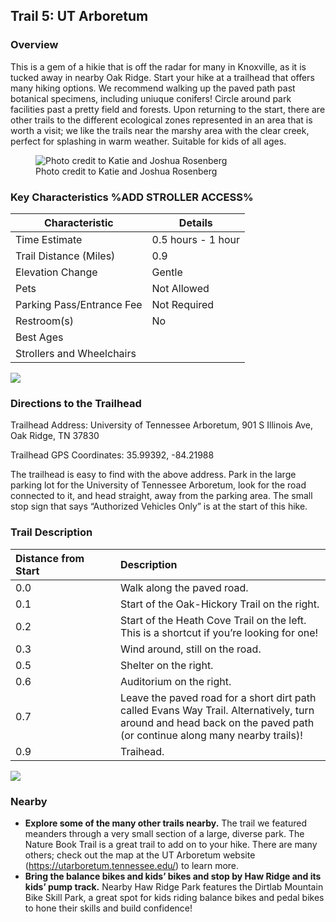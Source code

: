 ## Trail 5: UT Arboretum

### Overview

This is a gem of a hikie that is off the radar for many in Knoxville, as it is tucked away in nearby Oak Ridge. Start your hike at a trailhead that offers many hiking options. We recommend walking up the paved path past botanical specimens, including uniuque conifers! Circle around park facilities past a pretty field and forests. Upon returning to the start, there are other trails to the different ecological zones represented in an area that is worth a visit; we like the trails near the marshy area with the clear creek, perfect for splashing in warm weather. Suitable for kids of all ages.

![Photo credit to Katie and Joshua Rosenberg](img/trail-05-figure-01.jpg)

### Key Characteristics %ADD STROLLER ACCESS%

| **Characteristic**        | **Details**        |
|---------------------------|--------------------|
| Time Estimate             | 0.5 hours - 1 hour |
| Trail Distance (Miles)    | 0.9                |
| Elevation Change          | Gentle             |
| Pets                      | Not Allowed        |
| Parking Pass/Entrance Fee | Not Required       |
| Restroom(s)               | No                 |
| Best Ages                 |                    |
| Strollers and Wheelchairs |                    |

![](maps/trail-05-map.jpeg)

### Directions to the Trailhead

Trailhead Address: University of Tennessee Arboretum, 901 S Illinois Ave, Oak Ridge, TN 37830

Trailhead GPS Coordinates: 35.99392, -84.21988

The trailhead is easy to find with the above address. Park in the large parking lot for the University of Tennessee Arboretum, look for the road connected to it, and head straight, away from the parking area. The small stop sign that says "Authorized Vehicles Only" is at the start of this hike.

### Trail Description

| Distance from Start | Description                                                                                                                                                           |
|:-----------------------|:----------------------------------------------|
| 0.0                 | Walk along the paved road.                                                                                                                                            |
| 0.1                 | Start of the Oak-Hickory Trail on the right.                                                                                                                          |
| 0.2                 | Start of the Heath Cove Trail on the left. This is a shortcut if you're looking for one!                                                                              |
| 0.3                 | Wind around, still on the road.                                                                                                                                       |
| 0.5                 | Shelter on the right.                                                                                                                                                 |
| 0.6                 | Auditorium on the right.                                                                                                                                              |
| 0.7                 | Leave the paved road for a short dirt path called Evans Way Trail. Alternatively, turn around and head back on the paved path (or continue along many nearby trails)! |
| 0.9                 | Traihead.                                                                                                                                                             |

![](img/trail-05-figure-02.jpg)

### Nearby

-   **Explore some of the many other trails nearby.** The trail we featured meanders through a very small section of a large, diverse park. The Nature Book Trail is a great trail to add on to your hike. There are many others; check out the map at the UT Arboretum website (<https://utarboretum.tennessee.edu/>) to learn more.
-   **Bring the balance bikes and kids' bikes and stop by Haw Ridge and its kids' pump track.** Nearby Haw Ridge Park features the Dirtlab Mountain Bike Skill Park, a great spot for kids riding balance bikes and pedal bikes to hone their skills and build confidence!
